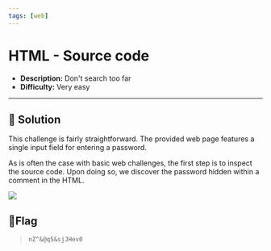 ---
tags: [web]
---
# HTML - Source code

- **Description:** Don't search too far
- **Difficulty:** Very easy

---

## 🔎 Solution
This challenge is fairly straightforward. The provided web page features a single input field for entering a password.

As is often the case with basic web challenges, the first step is to inspect the source code. 
Upon doing so, we discover the password hidden within a comment in the HTML.
<div style={{ width: '100%', margin: '0 auto' }}>
  <img src={require("./flag.png").default} style={{ width: '100%', height: 'auto' }} />
</div>

## 🚩Flag
> `nZ^&@q5&sjJHev0`
